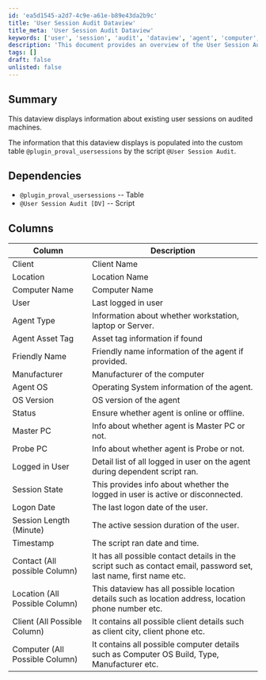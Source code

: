 ```yaml
---
id: 'ea5d1545-a2d7-4c9e-a61e-b89e43da2b9c'
title: 'User Session Audit Dataview'
title_meta: 'User Session Audit Dataview'
keywords: ['user', 'session', 'audit', 'dataview', 'agent', 'computer', 'status', 'location', 'client', 'logon']
description: 'This document provides an overview of the User Session Audit Dataview, detailing the information displayed about existing user sessions on audited machines, as well as the dependencies and columns involved in the dataview.'
tags: []
draft: false
unlisted: false
---
```

## Summary

This dataview displays information about existing user sessions on audited machines.

The information that this dataview displays is populated into the custom table `@plugin_proval_usersessions` by the script `@User Session Audit`.

## Dependencies

- `@plugin_proval_usersessions` -- Table
- `@User Session Audit [DV]` -- Script

## Columns

| Column                       | Description                                                                                   |
|------------------------------|-----------------------------------------------------------------------------------------------|
| Client                       | Client Name                                                                                  |
| Location                     | Location Name                                                                                |
| Computer Name                | Computer Name                                                                                |
| User                         | Last logged in user                                                                          |
| Agent Type                   | Information about whether workstation, laptop or Server.                                     |
| Agent Asset Tag              | Asset tag information if found                                                                |
| Friendly Name                | Friendly name information of the agent if provided.                                          |
| Manufacturer                 | Manufacturer of the computer                                                                  |
| Agent OS                     | Operating System information of the agent.                                                  |
| OS Version                   | OS version of the agent                                                                       |
| Status                       | Ensure whether agent is online or offline.                                                  |
| Master PC                    | Info about whether agent is Master PC or not.                                               |
| Probe PC                     | Info about whether agent is Probe or not.                                                   |
| Logged in User               | Detail list of all logged in user on the agent during dependent script ran.                 |
| Session State                | This provides info about whether the logged in user is active or disconnected.              |
| Logon Date                   | The last logon date of the user.                                                             |
| Session Length (Minute)      | The active session duration of the user.                                                    |
| Timestamp                    | The script ran date and time.                                                                |
| Contact (All possible Column) | It has all possible contact details in the script such as contact email, password set, last name, first name etc. |
| Location (All Possible Column) | This dataview has all possible location details such as location address, location phone number etc. |
| Client (All Possible Column) | It contains all possible client details such as client city, client phone etc.              |
| Computer (All Possible Column)| It contains all possible computer details such as Computer OS Build, Type, Manufacturer etc. |












